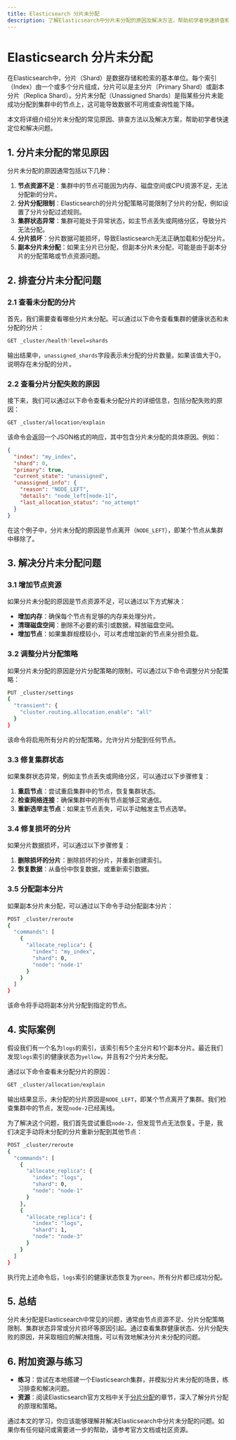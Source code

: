 ```yaml
---
title: Elasticsearch 分片未分配
description: 了解Elasticsearch中分片未分配的原因及解决方法，帮助初学者快速排查和修复问题。
---
```


# Elasticsearch 分片未分配

在Elasticsearch中，分片（Shard）是数据存储和检索的基本单位。每个索引（Index）由一个或多个分片组成，分片可以是主分片（Primary Shard）或副本分片（Replica Shard）。分片未分配（Unassigned Shards）是指某些分片未能成功分配到集群中的节点上，这可能导致数据不可用或查询性能下降。

本文将详细介绍分片未分配的常见原因、排查方法以及解决方案，帮助初学者快速定位和解决问题。

## 1. 分片未分配的常见原因

分片未分配的原因通常包括以下几种：

1. **节点资源不足**：集群中的节点可能因为内存、磁盘空间或CPU资源不足，无法分配新的分片。
2. **分片分配限制**：Elasticsearch的分片分配策略可能限制了分片的分配，例如设置了分片分配过滤规则。
3. **集群状态异常**：集群可能处于异常状态，如主节点丢失或网络分区，导致分片无法分配。
4. **分片损坏**：分片数据可能损坏，导致Elasticsearch无法正确加载和分配分片。
5. **副本分片未分配**：如果主分片已分配，但副本分片未分配，可能是由于副本分片的分配策略或节点资源问题。

## 2. 排查分片未分配问题

### 2.1 查看未分配的分片

首先，我们需要查看哪些分片未分配。可以通过以下命令查看集群的健康状态和未分配的分片：

```bash
GET _cluster/health?level=shards
```

输出结果中，`unassigned_shards`字段表示未分配的分片数量。如果该值大于0，说明存在未分配的分片。

### 2.2 查看分片分配失败的原因

接下来，我们可以通过以下命令查看未分配分片的详细信息，包括分配失败的原因：

```bash
GET _cluster/allocation/explain
```

该命令会返回一个JSON格式的响应，其中包含分片未分配的具体原因。例如：

```json
{
  "index": "my_index",
  "shard": 0,
  "primary": true,
  "current_state": "unassigned",
  "unassigned_info": {
    "reason": "NODE_LEFT",
    "details": "node_left[node-1]",
    "last_allocation_status": "no_attempt"
  }
}
```

在这个例子中，分片未分配的原因是节点离开（`NODE_LEFT`），即某个节点从集群中移除了。

## 3. 解决分片未分配问题

### 3.1 增加节点资源

如果分片未分配的原因是节点资源不足，可以通过以下方式解决：

- **增加内存**：确保每个节点有足够的内存来处理分片。
- **清理磁盘空间**：删除不必要的索引或数据，释放磁盘空间。
- **增加节点**：如果集群规模较小，可以考虑增加新的节点来分担负载。

### 3.2 调整分片分配策略

如果分片未分配的原因是分片分配策略的限制，可以通过以下命令调整分片分配策略：

```bash
PUT _cluster/settings
{
  "transient": {
    "cluster.routing.allocation.enable": "all"
  }
}
```

该命令将启用所有分片的分配策略，允许分片分配到任何节点。

### 3.3 修复集群状态

如果集群状态异常，例如主节点丢失或网络分区，可以通过以下步骤修复：

1. **重启节点**：尝试重启集群中的节点，恢复集群状态。
2. **检查网络连接**：确保集群中的所有节点能够正常通信。
3. **重新选举主节点**：如果主节点丢失，可以手动触发主节点选举。

### 3.4 修复损坏的分片

如果分片数据损坏，可以通过以下步骤修复：

1. **删除损坏的分片**：删除损坏的分片，并重新创建索引。
2. **恢复数据**：从备份中恢复数据，或重新索引数据。

### 3.5 分配副本分片

如果副本分片未分配，可以通过以下命令手动分配副本分片：

```bash
POST _cluster/reroute
{
  "commands": [
    {
      "allocate_replica": {
        "index": "my_index",
        "shard": 0,
        "node": "node-1"
      }
    }
  ]
}
```

该命令将手动将副本分片分配到指定的节点。

## 4. 实际案例

假设我们有一个名为`logs`的索引，该索引有5个主分片和1个副本分片。最近我们发现`logs`索引的健康状态为`yellow`，并且有2个分片未分配。

通过以下命令查看未分配分片的原因：

```bash
GET _cluster/allocation/explain
```

输出结果显示，未分配的分片原因是`NODE_LEFT`，即某个节点离开了集群。我们检查集群中的节点，发现`node-2`已经离线。

为了解决这个问题，我们首先尝试重启`node-2`，但发现节点无法恢复。于是，我们决定手动将未分配的分片重新分配到其他节点：

```bash
POST _cluster/reroute
{
  "commands": [
    {
      "allocate_replica": {
        "index": "logs",
        "shard": 0,
        "node": "node-1"
      }
    },
    {
      "allocate_replica": {
        "index": "logs",
        "shard": 1,
        "node": "node-3"
      }
    }
  ]
}
```

执行完上述命令后，`logs`索引的健康状态恢复为`green`，所有分片都已成功分配。

## 5. 总结

分片未分配是Elasticsearch中常见的问题，通常由节点资源不足、分片分配策略限制、集群状态异常或分片损坏等原因引起。通过查看集群健康状态、分片分配失败的原因，并采取相应的解决措施，可以有效地解决分片未分配的问题。

## 6. 附加资源与练习

- **练习**：尝试在本地搭建一个Elasticsearch集群，并模拟分片未分配的场景，练习排查和解决问题。
- **资源**：阅读Elasticsearch官方文档中关于[分片分配](https://www.elastic.co/guide/en/elasticsearch/reference/current/shards-allocation.html)的章节，深入了解分片分配的原理和策略。

通过本文的学习，你应该能够理解并解决Elasticsearch中分片未分配的问题。如果你有任何疑问或需要进一步的帮助，请参考官方文档或社区资源。